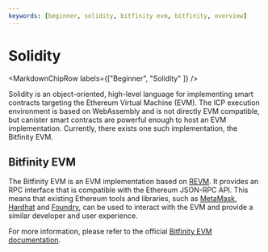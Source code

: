 ```yaml
---
keywords: [beginner, solidity, bitfinity evm, bitfinity, overview]
---
```



# Solidity

<MarkdownChipRow labels={["Beginner", "Solidity" ]} />

Solidity is an object-oriented, high-level language for implementing smart contracts targeting the Ethereum Virtual Machine (EVM). The ICP execution environment is based on WebAssembly and is not directly EVM compatible, but canister smart contracts are powerful enough to host an EVM implementation. Currently, there exists one such implementation, the Bitfinity EVM.

## Bitfinity EVM

The Bitfinity EVM is an EVM implementation based on [REVM](https://github.com/bluealloy/revm). It provides an RPC interface that is compatible with the Ethereum JSON-RPC API. This means that existing Ethereum tools and libraries, such as [MetaMask](https://metamask.io/), [Hardhat](https://hardhat.org/) and [Foundry](https://getfoundry.sh/), can be used to interact with the EVM and provide a similar developer and user experience.

For more information, please refer to the official [Bitfinity EVM documentation](https://docs.bitfinity.network/).

